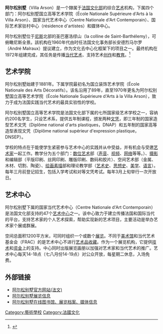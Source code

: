 {{Infobox University
| Name = <big>阿尔松别墅</big>
| EnglishName = Villa Arson
| SealImage = 
| SealInfo =
| Established = 1881年(1972年改建为艺术机构)
| Type = 国立艺术机构
| Affiliations = [[蔚蓝海岸大学|蔚蓝海岸大学]]
| city           = [[尼斯|尼斯]] 
| country        = [[法国|法国]] 
| adresse          = 20 avenue Stephen Liégeard <br /> 06105 Nice Cedex 2
|Student = 200人|
| Website = http://www.villa-arson.org/
|}}
 
'''阿尔松别墅 '''（Villa Arson）是一个隸属于[[法国|法国]][[法国文化部|文化部]]的综合[[艺术|艺术]]机构，下属四个部门：阿尔松别墅国立高等艺术学院（École Nationale Supérieure d'Arts à la Villa Arson）、国家当代艺术中心（Centre Nationale d'Art Contemporain）、国际艺术家驻村中心（résidence d'artistes）和媒体中心。

阿尔松别墅位于[[尼斯|尼斯]]北部的圣巴塞洛缪山（la colline de Saint-Barthélemy），可俯瞰尼斯全景。該机构在1960年代由时任法国文化事务部长安德烈马尔罗（André Malraux）提议建立，作为文化去中心化框架下的项目之一。最终机构在1972年组建完成，其任务是传播[[当代艺术|当代艺术]]、支持艺术[[创作|创作]]和[[教育|教育]]。<ref>{{cite web |title=un établissement d’un nouveau genre |url=https://villa-arson.fr/villa-arson/ |website=阿尔松别墅（Villa Arson）官网 |accessdate=2021-11-20}}</ref>

==艺术学院==
阿尔松别墅始建于1881年。下属学院最初名为国立装饰艺术学院（École Nationale des Arts Décoratifs）。该名沿用了89年，直至1970年更名为阿尔松别墅国立高等艺术学院（École Nationale Supérieure d'Arts à la Villa Arson），致力于成为法国实践当代艺术的最具实验性的学校。

阿尔松别墅国立高等艺术学院是法国文化部下属的七所国家级艺术学校之一，容纳约200名学生，只设艺术系，提供五年制课程，颁发两种[[文凭|文凭]]，即三年制的国家造型艺术文凭（Diplôme national d'arts plastiques，DNAP）和五年制的国家高等造型表现文凭（Diplôme national supérieur d'expression plastique，DNSEP）。

学校的特点在于能使学生紧密参与艺术中心的实践并从中受益，并有机会与受邀[[艺术家|艺术家]]一起工作。教学分为五个部门：[[数位艺术|数位艺术]]部（[[声音|声音]]、[[视频|视频]]、[[网络|网络]]等等。）、[[摄影|摄影]]和编辑部（平版印刷、丝网印刷、雕版印刷、数码和胶片）、空间艺术部（金属、木材、切割、陶瓷）、[[绘画|绘画]][[素描|素描]]部和理论教学部（[[艺术史|艺术史]]、[[思想史|思想史]]、[[美学|美学]]、[[语言|语言]]）。每年三月前登记招生，包括入学考试和对等文凭考试。每年3月上旬举行一次开放日。

==艺术中心==
阿尔松别墅下属的国家当代艺术中心（Centre Nationale d'Art Contemporain）是法国文化部支持的47个[[艺术中心|艺术中心]]之一。该中心致力于建立传播法国和国际当代的平台，支持艺术家的个人艺术探索，帮助实现新的艺术项目，主要活动是举办艺术家个展或群展。

空间总面积1200平方米，可同时组织一个或数个[[展览|展览]]。不同于[[美术馆|美术馆]]和当代艺术基金会（FRAC）的是艺术中心不进行[[艺术品|艺术品]][[收藏|收藏]]。作为一个展览机构，它提供[[技术|技术]]和[[资金|资金]]上的支持。中心同时出版展览画册以加强对艺术家和当代艺术的推广。艺术中心每天14-18点（七八月份14-19点）对公众开放，每星期二休息，入场免费。

==外部链接==
* [http://www.villa-arson.org/ 阿尔松别墅官方网站(法文)]
* [http://www.villa-arson.org/index.php?option=com_content&view=article&id=212%3Aprogrammation-exposition-2011&catid=35%3Aactualites-expositions-a-venir&Itemid=144&lang=fr/ 阿尔松别墅展览信息]
* [http://archives.villa-arson.org/ 阿尔松别墅在线图书馆、展览档案、媒体信息]


[[Category:藝術學校|Category:藝術學校]]
[[Category:法國文化|Category:法國文化]]